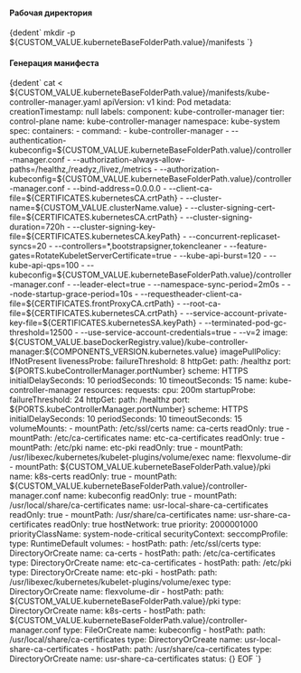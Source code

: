 


<h4>Рабочая директория</h4>
<CodeBlock language="bash">
    {dedent`
        mkdir -p ${CUSTOM_VALUE.kuberneteBaseFolderPath.value}/manifests
    `}
</CodeBlock>

<h4>Генерация манифеста</h4>
<CodeBlock language="bash">
    {dedent`
      cat <<EOF > ${CUSTOM_VALUE.kuberneteBaseFolderPath.value}/manifests/kube-controller-manager.yaml
      apiVersion: v1
      kind: Pod
      metadata:
        creationTimestamp: null
        labels:
          component: kube-controller-manager
          tier: control-plane
        name: kube-controller-manager
        namespace: kube-system
      spec:
        containers:
        - command:
          - kube-controller-manager
          - --authentication-kubeconfig=${CUSTOM_VALUE.kuberneteBaseFolderPath.value}/controller-manager.conf
          - --authorization-always-allow-paths=/healthz,/readyz,/livez,/metrics
          - --authorization-kubeconfig=${CUSTOM_VALUE.kuberneteBaseFolderPath.value}/controller-manager.conf
          - --bind-address=0.0.0.0
          - --client-ca-file=${CERTIFICATES.kubernetesCA.crtPath}
          - --cluster-name=${CUSTOM_VALUE.clusterName.value}
          - --cluster-signing-cert-file=${CERTIFICATES.kubernetesCA.crtPath}
          - --cluster-signing-duration=720h
          - --cluster-signing-key-file=${CERTIFICATES.kubernetesCA.keyPath}
          - --concurrent-replicaset-syncs=20
          - --controllers=*,bootstrapsigner,tokencleaner
          - --feature-gates=RotateKubeletServerCertificate=true
          - --kube-api-burst=120
          - --kube-api-qps=100
          - --kubeconfig=${CUSTOM_VALUE.kuberneteBaseFolderPath.value}/controller-manager.conf
          - --leader-elect=true
          - --namespace-sync-period=2m0s
          - --node-startup-grace-period=10s
          - --requestheader-client-ca-file=${CERTIFICATES.frontProxyCA.crtPath}
          - --root-ca-file=${CERTIFICATES.kubernetesCA.crtPath}
          - --service-account-private-key-file=${CERTIFICATES.kubernetesSA.keyPath}
          - --terminated-pod-gc-threshold=12500
          - --use-service-account-credentials=true
          - --v=2
          image: ${CUSTOM_VALUE.baseDockerRegistry.value}/kube-controller-manager:${COMPONENTS_VERSION.kubernetes.value}
          imagePullPolicy: IfNotPresent
          livenessProbe:
            failureThreshold: 8
            httpGet:
              path: /healthz
              port: ${PORTS.kubeControllerManager.portNumber}
              scheme: HTTPS
            initialDelaySeconds: 10
            periodSeconds: 10
            timeoutSeconds: 15
          name: kube-controller-manager
          resources:
            requests:
              cpu: 200m
          startupProbe:
            failureThreshold: 24
            httpGet:
              path: /healthz
              port: ${PORTS.kubeControllerManager.portNumber}
              scheme: HTTPS
            initialDelaySeconds: 10
            periodSeconds: 10
            timeoutSeconds: 15
          volumeMounts:
          - mountPath: /etc/ssl/certs
            name: ca-certs
            readOnly: true
          - mountPath: /etc/ca-certificates
            name: etc-ca-certificates
            readOnly: true
          - mountPath: /etc/pki
            name: etc-pki
            readOnly: true
          - mountPath: /usr/libexec/kubernetes/kubelet-plugins/volume/exec
            name: flexvolume-dir
          - mountPath: ${CUSTOM_VALUE.kuberneteBaseFolderPath.value}/pki
            name: k8s-certs
            readOnly: true
          - mountPath: ${CUSTOM_VALUE.kuberneteBaseFolderPath.value}/controller-manager.conf
            name: kubeconfig
            readOnly: true
          - mountPath: /usr/local/share/ca-certificates
            name: usr-local-share-ca-certificates
            readOnly: true
          - mountPath: /usr/share/ca-certificates
            name: usr-share-ca-certificates
            readOnly: true
        hostNetwork: true
        priority: 2000001000
        priorityClassName: system-node-critical
        securityContext:
          seccompProfile:
            type: RuntimeDefault
        volumes:
        - hostPath:
            path: /etc/ssl/certs
            type: DirectoryOrCreate
          name: ca-certs
        - hostPath:
            path: /etc/ca-certificates
            type: DirectoryOrCreate
          name: etc-ca-certificates
        - hostPath:
            path: /etc/pki
            type: DirectoryOrCreate
          name: etc-pki
        - hostPath:
            path: /usr/libexec/kubernetes/kubelet-plugins/volume/exec
            type: DirectoryOrCreate
          name: flexvolume-dir
        - hostPath:
            path: ${CUSTOM_VALUE.kuberneteBaseFolderPath.value}/pki
            type: DirectoryOrCreate
          name: k8s-certs
        - hostPath:
            path: ${CUSTOM_VALUE.kuberneteBaseFolderPath.value}/controller-manager.conf
            type: FileOrCreate
          name: kubeconfig
        - hostPath:
            path: /usr/local/share/ca-certificates
            type: DirectoryOrCreate
          name: usr-local-share-ca-certificates
        - hostPath:
            path: /usr/share/ca-certificates
            type: DirectoryOrCreate
          name: usr-share-ca-certificates
      status: {}
      EOF
    `}
</CodeBlock>
